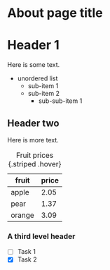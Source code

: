 # About page title

# Header 1

Here is some text.

* unordered list
    + sub-item 1
    + sub-item 2
        - sub-sub-item 1

## Header two

Here is more text.


| fruit  | price  |
|--------|--------|
| apple  | 2.05   |
| pear   | 1.37   |
| orange | 3.09   |

: Fruit prices {.striped .hover}

### A third level header

- [ ] Task 1
- [x] Task 2